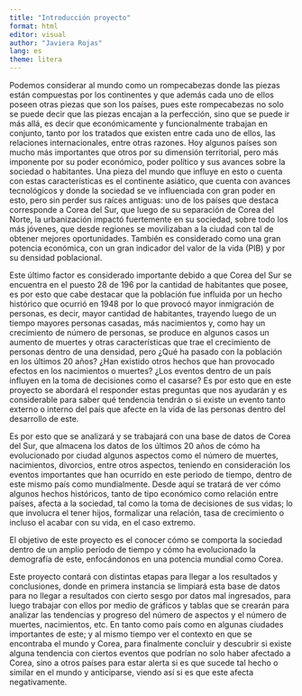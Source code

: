 ```yaml
---
title: "Introducción proyecto"
format: html
editor: visual
author: "Javiera Rojas"
lang: es
theme: litera
---
```


Podemos considerar al mundo como un rompecabezas donde las piezas están compuestas por los continentes y que además cada uno de ellos poseen otras piezas que son los países, pues este rompecabezas no solo se puede decir que las piezas encajan a la perfección, sino que se puede ir más allá, es decir que económicamente y funcionalmente trabajan en conjunto, tanto por los tratados que existen entre cada uno de ellos, las relaciones internacionales, entre otras razones. Hoy algunos países son mucho más importantes que otros por su dimensión territorial, pero más imponente por su poder económico, poder político y sus avances sobre la sociedad o habitantes. Una pieza del mundo que influye en esto o cuenta con estas características es el continente asiático, que cuenta con avances tecnológicos y donde la sociedad se ve influenciada con gran poder en esto, pero sin perder sus raíces antiguas: uno de los países que destaca corresponde a Corea del Sur, que luego de su separación de Corea del Norte, la urbanización impactó fuertemente en su sociedad, sobre todo los más jóvenes, que desde regiones se movilizaban a la ciudad con tal de obtener mejores oportunidades. También es considerado como una gran potencia económica, con un gran indicador del valor de la vida (PIB) y por su densidad poblacional. 

Este último factor es considerado importante debido a que Corea del Sur se encuentra en el puesto 28 de 196 por la cantidad de habitantes que posee, es por esto que cabe destacar que la población fue influida por un hecho histórico que ocurrió en 1948 por lo que provocó mayor inmigración de personas, es decir, mayor cantidad de habitantes, trayendo luego de un tiempo mayores personas casadas, más nacimientos y, como hay un crecimiento de número de personas, se produce en algunos casos un aumento de muertes y otras características que trae el crecimiento de personas dentro de una densidad, pero ¿Qué ha pasado con la población en los últimos 20 años? ¿Han existido otros hechos que han provocado efectos en los nacimientos o muertes? ¿Los eventos dentro de un país influyen en la toma de decisiones como el casarse? Es por esto que en este proyecto se abordará el responder estas preguntas que nos ayudarán y es considerable para saber qué tendencia tendrán o si existe un evento tanto externo o interno del país que afecte en la vida de las personas dentro del desarrollo de este.

Es por esto que se analizará y se trabajará con una base de datos de Corea del Sur, que almacena los datos de los últimos 20 años de cómo ha evolucionado por ciudad algunos aspectos como el número de muertes, nacimientos, divorcios, entre otros aspectos, teniendo en consideración los eventos importantes que han ocurrido en este periodo de tiempo, dentro de este mismo país como mundialmente. Desde aquí se tratará de ver cómo algunos hechos históricos, tanto de tipo económico como relación entre países, afecta a la sociedad, tal como la toma de decisiones de sus vidas; lo que involucra el tener hijos, formalizar una relación, tasa de crecimiento o incluso el acabar con su vida, en el caso extremo.

El objetivo de este proyecto es el conocer cómo se comporta la sociedad dentro de un amplio período de tiempo y cómo ha evolucionado la demografía de este, enfocándonos en una potencia mundial como Corea. 

Este proyecto contará con distintas etapas para llegar a los resultados y conclusiones, donde en primera instancia se limpiará esta base de datos para no llegar a resultados con cierto sesgo por datos mal ingresados, para luego trabajar con ellos por medio de gráficos y tablas que se crearán para analizar las tendencias y progreso del número de aspectos y el número de muertes, nacimientos, etc. En tanto como país como en algunas ciudades importantes de este; y al mismo tiempo ver el contexto en que se encontraba el mundo y Corea, para finalmente concluir y descubrir si existe alguna tendencia con ciertos eventos que podrían no solo haber afectado a Corea, sino a otros países para estar alerta si es que sucede tal hecho o similar en el mundo y anticiparse, viendo así si es que este afecta negativamente.

\
